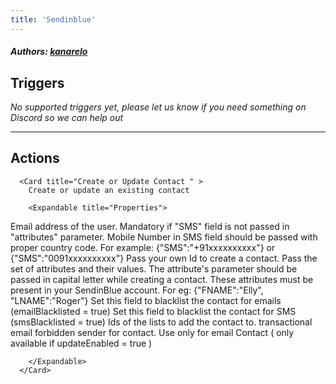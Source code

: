 ```yaml
---
title: 'Sendinblue'
---
```


##### Authors: [kanarelo](https://github.com/kanarelo)


## Triggers

*No supported triggers yet, please let us know if you need something on Discord so we can help out* 


---

## Actions


      <Card title="Create or Update Contact " >
        Create or update an existing contact

        <Expandable title="Properties">
          
<ResponseField name="Email" required type="Short_text">
Email address of the user. Mandatory if "SMS" field is not passed in "attributes" parameter. Mobile Number in SMS field should be passed with proper country code. For example: {"SMS":"+91xxxxxxxxxx"} or {"SMS":"0091xxxxxxxxxx"}
</ResponseField>
            
<ResponseField name="External ID"  type="Short_text">
Pass your own Id to create a contact.
</ResponseField>
            
<ResponseField name="Attributes"  type="Object">
Pass the set of attributes and their values. The attribute's parameter should be passed in capital letter while creating a contact. These attributes must be present in your SendinBlue account. For eg:
      {"FNAME":"Elly", "LNAME":"Roger"}
</ResponseField>
            
<ResponseField name="Email Blacklisted?"  type="Checkbox">
Set this field to blacklist the contact for emails (emailBlacklisted = true)
</ResponseField>
            
<ResponseField name="SMS Blacklisted?"  type="Checkbox">
Set this field to blacklist the contact for SMS (smsBlacklisted = true)
</ResponseField>
            
<ResponseField name="List IDs"  type="Array">
Ids of the lists to add the contact to.
</ResponseField>
            
<ResponseField name="SMTP Blacklist Sender"  type="Checkbox">
transactional email forbidden sender for contact. Use only for email Contact ( only available if updateEnabled = true )
</ResponseField>
              
        </Expandable>
      </Card>
  
